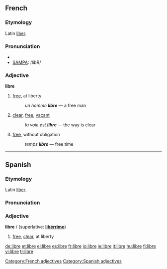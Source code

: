 {{see|LIBRE}}
==French==
===Etymology===
Latin [[liber]].

===Pronunciation===
*{{IPA|/libʀ/}}
*[[w:SAMPA|SAMPA]]: /libR/

===Adjective===
{{fr-infl-adj|sm=libre|sf=libre|pm=libres|pf=libres|smp=libʁ|sfp=libʁ|pmp=libʁ|pfp=libʁ}}
'''libre'''

# [[free]], at liberty
#:''un homme '''libre''''' — a free man
# [[clear]], [[free]], [[vacant]]
#:''la voie est '''libre''''' — the way is clear
# [[free]], without obligation
#:''temps '''libre''''' — free time

[[Category:French adjectives]]

----

==Spanish==
===Etymology===
Latin [[liber]].

===Pronunciation===
{{IPA|/ˈliβɾe/}}

===Adjective===
'''libre''' {{m}}/{{f}} (superlative: '''[[libérrimo]]''')

# [[free]], [[clear]], at liberty

[[Category:Spanish adjectives]]

[[de:libre]]
[[et:libre]]
[[el:libre]]
[[es:libre]]
[[fr:libre]]
[[io:libre]]
[[ie:libre]]
[[it:libre]]
[[hu:libre]]
[[fi:libre]]
[[vi:libre]]
[[tr:libre]]